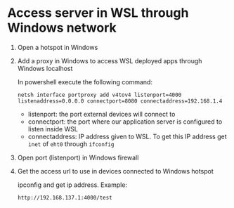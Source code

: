 # Access server in WSL through Windows network

1. Open a hotspot in Windows

2. Add a proxy in Windows to access WSL deployed apps through Windows localhost

    In powershell execute the following command:

    ```
    netsh interface portproxy add v4tov4 listenport=4000 listenaddress=0.0.0.0 connectport=8080 connectaddress=192.168.1.4
    ```

    - listenport: the port external devices will connect to
    - connectport: the port where our application server is configured to listen inside WSL
    - connectaddress: IP address given to WSL. To get this IP address get `inet` of `eht0` through `ifconfig`

3. Open port (listenport) in Windows firewall

4. Get the access url to use in devices connected to Windows hotspot

    ipconfig and get ip address. Example: 
    ```
    http://192.168.137.1:4000/test
    ```
